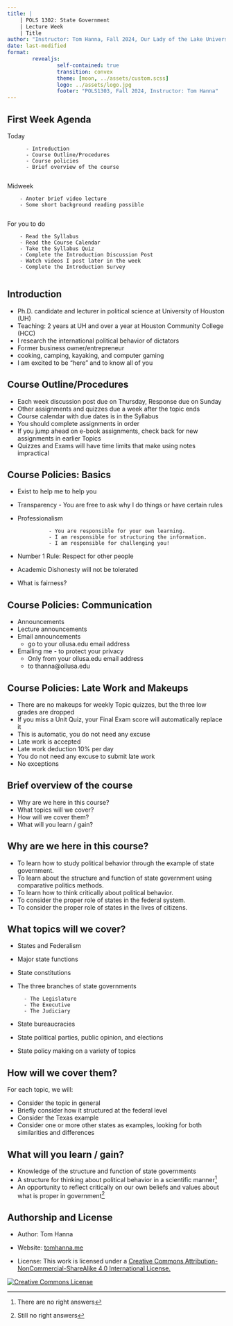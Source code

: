 ```yaml
---
title: |
    | POLS 1302: State Government
    | Lecture Week 
    | Title
author: "Instructor: Tom Hanna, Fall 2024, Our Lady of the Lake University"
date: last-modified
format: 
        revealjs:
                self-contained: true
                transition: convex
                theme: [moon, ../assets/custom.scss]
                logo: ../assets/logo.jpg
                footer: "POLS1303, Fall 2024, Instructor: Tom Hanna"
---
```


## First Week Agenda

Today

          - Introduction
          - Course Outline/Procedures
          - Course policies
          - Brief overview of the course   
          
Midweek

        - Anoter brief video lecture
        - Some short background reading possible
          
For you to do

        - Read the Syllabus
        - Read the Course Calendar
        - Take the Syllabus Quiz
        - Complete the Introduction Discussion Post
        - Watch videos I post later in the week
        - Complete the Introduction Survey
        

## Introduction

  * Ph.D. candidate and lecturer in political science at University of Houston (UH)
  * Teaching: 2 years at UH and over a year at Houston Community College (HCC)
  * I research the international political behavior of dictators
  * Former business owner/entrepreneur
  * cooking, camping, kayaking, and computer gaming
  * I am excited to be "here" and to know all of you

## Course Outline/Procedures

  * Each week discussion post due on Thursday, Response due on Sunday
  * Other assignments and quizzes due a week after the topic ends
  * Course calendar with due dates is in the Syllabus
  * You should complete assignments in order
  * If you jump ahead on e-book assignments, check back for new assignments in earlier Topics
  * Quizzes and Exams will have time limits that make using notes impractical

## Course Policies: Basics

* Exist to help me to help you
* Transparency - You are free to ask why I do things or have certain rules
* Professionalism 
        
                - You are responsible for your own learning. 
                - I am responsible for structuring the information.
                - I am responsible for challenging you!
                
* Number 1 Rule: Respect for other people
* Academic Dishonesty will not be tolerated
* What is fairness?

## Course Policies: Communication

  * Announcements
  * Lecture announcements
  * Email announcements 
    - go to your ollusa.edu email address
  * Emailing me - to protect your privacy
    - Only from your ollusa.edu email address
    - to thanna@ollusa.edu


## Course Policies: Late Work and Makeups


  * There are no makeups for weekly Topic quizzes, but the three low grades are dropped
  * If you miss a Unit Quiz, your Final Exam score will automatically replace it
  * This is automatic, you do not need any excuse
  * Late work is accepted
  * Late work deduction 10% per day
  * You do not need any excuse to submit late work
  * No exceptions
  
## Brief overview of the course

- Why are we here in this course?
- What topics will we cover?
- How will we cover them?
- What will you learn / gain?

## Why are we here in this course?

- To learn how to study political behavior through the example of state government.
- To learn about the structure and function of state government using comparative politics methods.
- To learn how to think critically about political behavior.
- To consider the proper role of states in the federal system.
- To consider the proper role of states in the lives of citizens.

## What topics will we cover?

- States and Federalism
- Major state functions
- State constitutions
- The three branches of state governments

        - The Legislature 
        - The Executive
        - The Judiciary

- State bureaucracies
- State political parties, public opinion, and elections
- State policy making on a variety of topics


## How will we cover them?

For each topic, we will:

- Consider the topic in general
- Briefly consider how it structured at the federal level
- Consider the Texas example
- Consider one or more other states as examples, looking for both similarities and differences

## What will you learn / gain?

- Knowledge of the structure and function of state governments
- A structure for thinking about political behavior in a scientific manner^[There are no right answers]
- An opportunity to reflect critically on our own beliefs and values about what is proper in government^[Still no right answers]



## Authorship and License

- Author: Tom Hanna

- Website: <a href="https://tom-hanna.org/">tomhanna.me</a>

- License: This work is licensed under a <a href= "http://creativecommons.org/licenses/by-nc-sa/4.0/">Creative Commons Attribution-NonCommercial-ShareAlike 4.0 International License.</a>

<a href= "http://creativecommons.org/licenses/by-nc-sa/4.0/">![Creative Commons License](../assets/creative_commons_license.png)</a>

